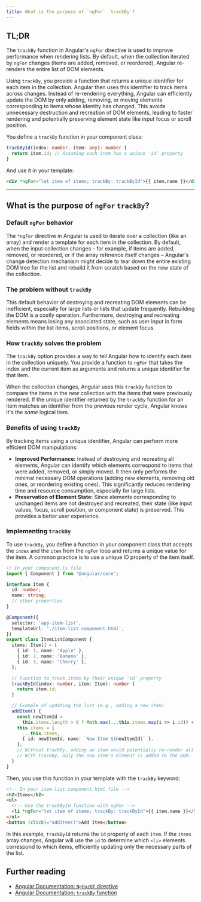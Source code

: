 ```yaml
---
title: What is the purpose of `ngFor` `trackBy`?
---
```


## TL;DR

The `trackBy` function in Angular's `ngFor` directive is used to improve performance when rendering lists. By default, when the collection iterated by `ngFor` changes (items are added, removed, or reordered), Angular re-renders the entire list of DOM elements.

Using `trackBy`, you provide a function that returns a unique identifier for each item in the collection. Angular then uses this identifier to track items across changes. Instead of re-rendering everything, Angular can efficiently update the DOM by only adding, removing, or moving elements corresponding to items whose identity has changed. This avoids unnecessary destruction and recreation of DOM elements, leading to faster rendering and potentially preserving element state like input focus or scroll position.

You define a `trackBy` function in your component class:

```typescript
trackById(index: number, item: any): number {
  return item.id; // Assuming each item has a unique 'id' property
}
```

And use it in your template:

```html
<div *ngFor="let item of items; trackBy: trackById">{{ item.name }}</div>
```

---

## What is the purpose of `ngFor` `trackBy`?

### Default `ngFor` behavior

The `*ngFor` directive in Angular is used to iterate over a collection (like an array) and render a template for each item in the collection. By default, when the input collection changes – for example, if items are added, removed, or reordered, or if the array reference itself changes – Angular's change detection mechanism might decide to tear down the entire existing DOM tree for the list and rebuild it from scratch based on the new state of the collection.

### The problem without `trackBy`

This default behavior of destroying and recreating DOM elements can be inefficient, especially for large lists or lists that update frequently. Rebuilding the DOM is a costly operation. Furthermore, destroying and recreating elements means losing any associated state, such as user input in form fields within the list items, scroll positions, or element focus.

### How `trackBy` solves the problem

The `trackBy` option provides a way to tell Angular how to identify each item in the collection uniquely. You provide a function to `ngFor` that takes the index and the current item as arguments and returns a unique identifier for that item.

When the collection changes, Angular uses this `trackBy` function to compare the items in the _new_ collection with the items that were previously rendered. If the unique identifier returned by the `trackBy` function for an item matches an identifier from the previous render cycle, Angular knows it's the _same_ logical item.

### Benefits of using `trackBy`

By tracking items using a unique identifier, Angular can perform more efficient DOM manipulations:

- **Improved Performance:** Instead of destroying and recreating all elements, Angular can identify which elements correspond to items that were added, removed, or simply moved. It then only performs the minimal necessary DOM operations (adding new elements, removing old ones, or reordering existing ones). This significantly reduces rendering time and resource consumption, especially for large lists.
- **Preservation of Element State:** Since elements corresponding to unchanged items are not destroyed and recreated, their state (like input values, focus, scroll position, or component state) is preserved. This provides a better user experience.

### Implementing `trackBy`

To use `trackBy`, you define a function in your component class that accepts the `index` and the `item` from the `ngFor` loop and returns a unique value for the item. A common practice is to use a unique ID property of the item itself.

```typescript
// In your component.ts file
import { Component } from '@angular/core';

interface Item {
  id: number;
  name: string;
  // other properties
}

@Component({
  selector: 'app-item-list',
  templateUrl: './item-list.component.html',
})
export class ItemListComponent {
  items: Item[] = [
    { id: 1, name: 'Apple' },
    { id: 2, name: 'Banana' },
    { id: 3, name: 'Cherry' },
  ];

  // Function to track items by their unique 'id' property
  trackById(index: number, item: Item): number {
    return item.id;
  }

  // Example of updating the list (e.g., adding a new item)
  addItem() {
    const newItemId =
      this.items.length > 0 ? Math.max(...this.items.map(i => i.id)) + 1 : 1;
    this.items = [
      ...this.items,
      { id: newItemId, name: `New Item ${newItemId}` },
    ];
    // Without trackBy, adding an item would potentially re-render all existing items.
    // With trackBy, only the new item's element is added to the DOM.
  }
}
```

Then, you use this function in your template with the `trackBy` keyword:

```html
<!-- In your item-list.component.html file -->
<h2>Items</h2>
<ul>
  <!-- Use the trackById function with ngFor -->
  <li *ngFor="let item of items; trackBy: trackById">{{ item.name }}</li>
</ul>
<button (click)="addItem()">Add Item</button>
```

In this example, `trackById` returns the `id` property of each `item`. If the `items` array changes, Angular will use the `id` to determine which `<li>` elements correspond to which items, efficiently updating only the necessary parts of the list.

## Further reading

- [Angular Documentation: `NgForOf` directive](https://angular.dev/api/common/NgForOf)
- [Angular Documentation: `trackBy` function](https://angular.dev/api/common/NgForOf#trackBy)
